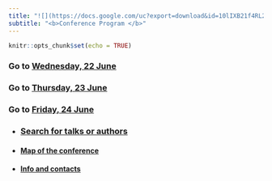 ```yaml
---
title: "![](https://docs.google.com/uc?export=download&id=10lIXB21f4RL2I_xAwnGAqPaehNFmnV1_){width=100% height=100%}"
subtitle: "<b>Conference Program </b>"
---
```


```r
knitr::opts_chunk$set(echo = TRUE)
```

<!-- id1<-"10lIXB21f4RL2I_xAwnGAqPaehNFmnV1_" -->
<!-- id2<-"10ulozhk5ySLTvtL_gd6RjH8SeM9U5qu8" -->
<!-- ![](https://docs.google.com/uc?export=download&id=10lIXB21f4RL2I_xAwnGAqPaehNFmnV1_){width=50% height=50%} -->

<h3>Go to [Wednesday, 22 June](22j.html) </h3>
<h3>Go to [Thursday, 23 June](23j.html) </h3>
<h3>Go to [Friday, 24 June](24j.html) </h3>

- <h3> [Search for talks or authors](search.html) </h3>

- <h4> [Map of the conference](map.html) </h4>
- <h4> [Info and contacts](info.html) </h4>
